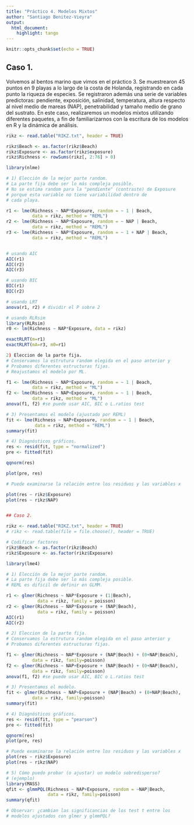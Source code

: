 ```yaml
---
title: "Práctico 4. Modelos Mixtos"
author: "Santiago Benitez-Vieyra"
output:
  html_document:
    highlight: tango
---
```


```r
knitr::opts_chunk$set(echo = TRUE)
```

## Caso 1.   
Volvemos al bentos marino que vimos en el práctico 3. Se muestrearon 45 puntos en 9 playas a lo largo de la costa de Holanda, registrando en cada punto la riqueza de especies. Se registraron además una serie de variables predictoras: pendiente, exposición, salinidad, temperatura, altura respecto al nivel medio de mareas (NAP), penetrabilidad y tamaño medio de grano del sustrato. En este caso, realizaremos un modelos mixtos utilizando diferentes paquetes, a fin de familiarizarnos con la escritura de los modelos en R y la dinámica de análisis.

```r
rikz <- read.table("RIKZ.txt", header = TRUE)

rikz$Beach <- as.factor(rikz$Beach)
rikz$Exposure <- as.factor(rikz$exposure)
rikz$Richness <- rowSums(rikz[, 2:76] > 0)

library(nlme)

# 1) Elección de la mejor parte random.
# La parte fija debe ser lo más compleja posible.
# No se estima random para la "pendiente" (contraste) de Exposure
# porque esta variable no tiene variabilidad dentro de 
# cada playa.

r1 <- lme(Richness ~ NAP*Exposure, random = ~ 1 | Beach, 
          data = rikz, method = "REML")
r2 <- lme(Richness ~ NAP*Exposure, random = ~ NAP | Beach, 
          data = rikz, method = "REML")
r3 <- lme(Richness ~ NAP*Exposure, random = ~ 1 + NAP | Beach, 
          data = rikz, method = "REML")


# usando AIC
AIC(r1)
AIC(r2)
AIC(r3)

# usando BIC
BIC(r1)
BIC(r2)

# usando LRT
anova(r1, r2) # dividir el P sobre 2

# usando RLRsim
library(RLRsim)
r0 <- lm(Richness ~ NAP*Exposure, data = rikz)

exactRLRT(m=r1)
exactRLRT(mA=r3, m0=r1)

2) Eleccion de la parte fija.
# Conservamos la estrutura random elegida en el paso anterior y 
# Probamos diferentes estructuras fijas.
# Reajustamos el modelo por ML.

f1 <- lme(Richness ~ NAP*Exposure, random = ~ 1 | Beach, 
          data = rikz, method = "ML")
f2 <- lme(Richness ~ NAP+Exposure, random = ~ 1 | Beach, 
          data = rikz, method = "ML")
anova(f1, f2) #se puede usar AIC, BIC o L.ratios test

# 3) Presentamos el modelo (ajustado por REML)
fit <- lme(Richness ~ NAP+Exposure, random = ~ 1 | Beach, 
           data = rikz, method = "REML")
summary(fit)

# 4) Diagnósticos gráficos.
res <- resid(fit, type = "normalized")
pre <- fitted(fit)

qqnorm(res)

plot(pre, res)

# Puede examinarse la relación entre los residuos y las variables x

plot(res ~ rikz$Exposure)
plot(res ~ rikz$NAP)


## Caso 2.

rikz <- read.table("RIKZ.txt", header = TRUE)
# rikz <- read.table(file = file.choose(), header = TRUE)

# Codificar factores
rikz$Beach <- as.factor(rikz$Beach)
rikz$Exposure <- as.factor(rikz$Exposure)

library(lme4)

# 1) Elección de la mejor parte random.
# La parte fija debe ser lo más compleja posible.
# REML es dificil de definir en GLMM.

r1 <- glmer(Richness ~ NAP*Exposure + (1|Beach), 
            data = rikz, family = poisson)
r2 <- glmer(Richness ~ NAP*Exposure + (NAP|Beach), 
            data = rikz, family = poisson)
AIC(r1)
AIC(r2)

# 2) Eleccion de la parte fija.
# Conservamos la estrutura random elegida en el paso anterior y 
# Probamos diferentes estructuras fijas.

f1 <- glmer(Richness ~ NAP*Exposure + (NAP|Beach) + (0+NAP|Beach), 
          data = rikz, family=poisson)
f2 <- glmer(Richness ~ NAP+Exposure + (NAP|Beach) + (0+NAP|Beach), 
          data = rikz, family=poisson)
anova(f1, f2) #se puede usar AIC, BIC o L.ratios test

# 3) Presentamos el modelo.
fit <- glmer(Richness ~ NAP+Exposure + (NAP|Beach) + (0+NAP|Beach), 
          data = rikz, family=poisson)
summary(fit)

# 4) Diagnósticos gráficos.
res <- resid(fit, type = "pearson")
pre <- fitted(fit)

qqnorm(res)
plot(pre, res)

# Puede examinarse la relación entre los residuos y las variables x
plot(res ~ rikz$Exposure)
plot(res ~ rikz$NAP)

# 5) Cómo puedo probar (o ajustar) un modelo sobredisperso?
# (ejemplo)
library(MASS)
qfit <- glmmPQL(Richness ~ NAP+Exposure, random = ~NAP|Beach, 
                data = rikz, family=poisson)
summary(qfit)

# Observar: ¿cambian las significancias de los test t entre los 
# modelos ajustados con glmer y glmmPQL?
```

